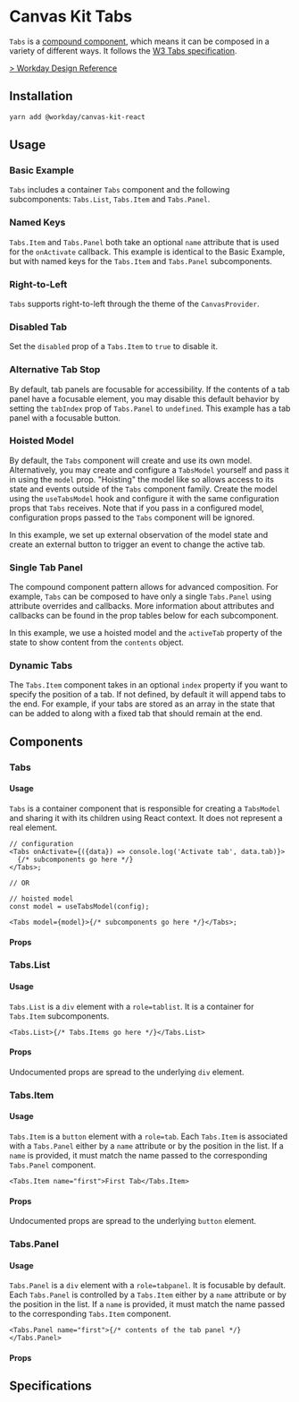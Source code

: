 

<Meta title="Components/Containers/Tabs/React" component={Tabs} />

# Canvas Kit Tabs

`Tabs` is a [compound component](/getting-started/for-developers/resources/compound-components/),
which means it can be composed in a variety of different ways. It follows the
[W3 Tabs specification](https://www.w3.org/TR/wai-aria-practices/#tabpanel).

[> Workday Design Reference](https://design.workday.com/components/navigation/tabs)

## Installation

```sh
yarn add @workday/canvas-kit-react
```

## Usage

### Basic Example

`Tabs` includes a container `Tabs` component and the following subcomponents: `Tabs.List`,
`Tabs.Item` and `Tabs.Panel`.

<ExampleCodeBlock code={Basic} />

### Named Keys

`Tabs.Item` and `Tabs.Panel` both take an optional `name` attribute that is used for the
`onActivate` callback. This example is identical to the Basic Example, but with named keys for the
`Tabs.Item` and `Tabs.Panel` subcomponents.

<ExampleCodeBlock code={NamedKeys} />

### Right-to-Left

`Tabs` supports right-to-left through the theme of the `CanvasProvider`.

<ExampleCodeBlock code={RightToLeft} />

### Disabled Tab

Set the `disabled` prop of a `Tabs.Item` to `true` to disable it.

<ExampleCodeBlock code={DisabledTab} />

### Alternative Tab Stop

By default, tab panels are focusable for accessibility. If the contents of a tab panel have a
focusable element, you may disable this default behavior by setting the `tabIndex` prop of
`Tabs.Panel` to `undefined`. This example has a tab panel with a focusable button.

<ExampleCodeBlock code={AlternativeTabStop} />

### Hoisted Model

By default, the `Tabs` component will create and use its own model. Alternatively, you may create
and configure a `TabsModel` yourself and pass it in using the `model` prop. "Hoisting" the model
like so allows access to its state and events outside of the `Tabs` component family. Create the
model using the `useTabsModel` hook and configure it with the same configuration props that `Tabs`
receives. Note that if you pass in a configured model, configuration props passed to the `Tabs`
component will be ignored.

In this example, we set up external observation of the model state and create an external button to
trigger an event to change the active tab.

<ExampleCodeBlock code={HoistedModel} />

### Single Tab Panel

The compound component pattern allows for advanced composition. For example, `Tabs` can be composed
to have only a single `Tabs.Panel` using attribute overrides and callbacks. More information about
attributes and callbacks can be found in the prop tables below for each subcomponent.

In this example, we use a hoisted model and the `activeTab` property of the state to show content
from the `contents` object.

<ExampleCodeBlock code={SinglePanel} />

### Dynamic Tabs

The `Tabs.Item` component takes in an optional `index` property if you want to specify the position
of a tab. If not defined, by default it will append tabs to the end. For example, if your tabs are
stored as an array in the state that can be added to along with a fixed tab that should remain at
the end.

<ExampleCodeBlock code={DynamicTabs} />

## Components

### Tabs

#### Usage

`Tabs` is a container component that is responsible for creating a `TabsModel` and sharing it with
its children using React context. It does not represent a real element.

```tsx
// configuration
<Tabs onActivate={({data}) => console.log('Activate tab', data.tab)}>
  {/* subcomponents go here */}
</Tabs>;

// OR

// hoisted model
const model = useTabsModel(config);

<Tabs model={model}>{/* subcomponents go here */}</Tabs>;
```

#### Props

<PropsTable of={Tabs} />

### Tabs.List

#### Usage

`Tabs.List` is a `div` element with a `role=tablist`. It is a container for `Tabs.Item`
subcomponents.

```tsx
<Tabs.List>{/* Tabs.Items go here */}</Tabs.List>
```

#### Props

Undocumented props are spread to the underlying `div` element.

<PropsTable of={Tabs.List} />

### Tabs.Item

#### Usage

`Tabs.Item` is a `button` element with a `role=tab`. Each `Tabs.Item` is associated with a
`Tabs.Panel` either by a `name` attribute or by the position in the list. If a `name` is provided,
it must match the name passed to the corresponding `Tabs.Panel` component.

```tsx
<Tabs.Item name="first">First Tab</Tabs.Item>
```

#### Props

Undocumented props are spread to the underlying `button` element.

<PropsTable of={Tabs.Item} />

### Tabs.Panel

#### Usage

`Tabs.Panel` is a `div` element with a `role=tabpanel`. It is focusable by default. Each
`Tabs.Panel` is controlled by a `Tabs.Item` either by a `name` attribute or by the position in the
list. If a `name` is provided, it must match the name passed to the corresponding `Tabs.Item`
component.

```tsx
<Tabs.Panel name="first">{/* contents of the tab panel */}</Tabs.Panel>
```

#### Props

<PropsTable of={Tabs.Panel} />

## Specifications

<Specifications file="Tabs.spec.ts" name="Tabs" />

